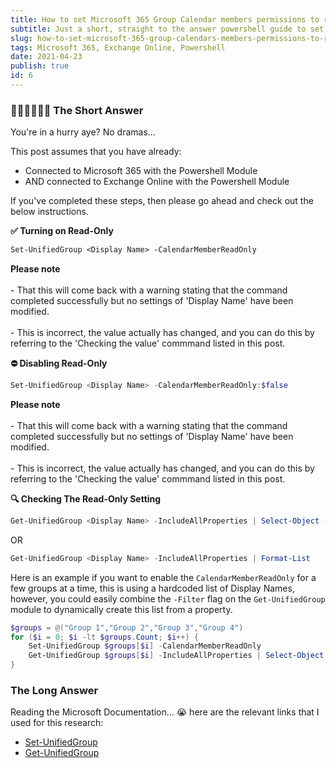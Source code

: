 ```yaml
---
title: How to set Microsoft 365 Group Calendar members permissions to read only
subtitle: Just a short, straight to the answer powershell guide to set Microsoft 365 Group Calendar members to read only, meaning only Owners of the group can modify events.
slug: how-to-set-microsoft-365-group-calendars-members-permissions-to-read-only
tags: Microsoft 365, Exchange Online, Powershell
date: 2021-04-23
publish: true
id: 6
---
```


### 🏃🏽‍♂️🏃🏽‍♀️ The Short Answer

You're in a hurry aye? No dramas...

This post assumes that you have already:

- Connected to Microsoft 365 with the Powershell Module
- AND connected to Exchange Online with the Powershell Module

If you've completed these steps, then please go ahead and check out the below instructions.

**✅ Turning on Read-Only**

```ps
Set-UnifiedGroup <Display Name> -CalendarMemberReadOnly
```

<div className="alert warning">
  <strong>Please note</strong>
  <br></br>
  - That this will come back with a warning stating that the command completed
    successfully but no settings of 'Display Name' have been modified.
  <br></br>
  - This is incorrect, the value actually has changed, and you can do this by
    referring to the 'Checking the value' commmand listed in this post.
</div>

**⛔ Disabling Read-Only**

```powershell
Set-UnifiedGroup <Display Name> -CalendarMemberReadOnly:$false
```

<div className="alert warning">
  <strong>Please note</strong>
  <br></br>
  - That this will come back with a warning stating that the command completed
    successfully but no settings of 'Display Name' have been modified.
  <br></br>
  - This is incorrect, the value actually has changed, and you can do this by
    referring to the 'Checking the value' commmand listed in this post.
</div>

**🔍 Checking The Read-Only Setting**

```powershell
Get-UnifiedGroup <Display Name> -IncludeAllProperties | Select-Object -Property CalendarMemberReadOnly
```

OR

```powershell
Get-UnifiedGroup <Display Name> -IncludeAllProperties | Format-List
```

Here is an example if you want to enable the `CalendarMemberReadOnly` for a few groups at a time, this is using a hardcoded list of Display Names, however, you could easily combine the `-Filter` flag on the `Get-UnifiedGroup` module to dynamically create this list from a property.

```powershell
$groups = @("Group 1","Group 2","Group 3","Group 4")
for ($i = 0; $i -lt $groups.Count; $i++) {
    Set-UnifiedGroup $groups[$i] -CalendarMemberReadOnly
    Get-UnifiedGroup $groups[$i] -IncludeAllProperties | Select-Object -Property CalendarMemberReadOnly
}
```

### The Long Answer

Reading the Microsoft Documentation... 😭 here are the relevant links that I used for this research:

- [Set-UnifiedGroup](https://docs.microsoft.com/en-us/powershell/module/exchange/set-unifiedgroup?view=exchange-ps)
- [Get-UnifiedGroup](https://docs.microsoft.com/en-us/powershell/module/exchange/get-unifiedgroup?view=exchange-ps)

